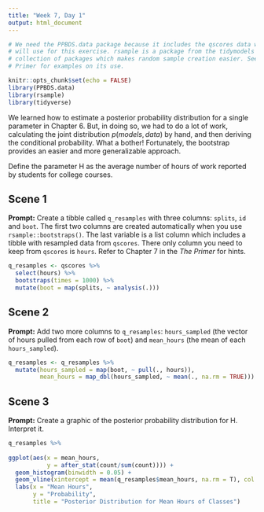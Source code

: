 ```yaml
---
title: "Week 7, Day 1"
output: html_document
---
```


```r
# We need the PPBDS.data package because it includes the qscores data which we
# will use for this exercise. rsample is a package from the tidymodels
# collection of packages which makes random sample creation easier. See The
# Primer for examples on its use.

knitr::opts_chunk$set(echo = FALSE)
library(PPBDS.data)
library(rsample)
library(tidyverse)
```

We learned how to estimate a posterior probability distribution for a single parameter in Chapter 6. But, in doing so, we had to do a lot of work, calculating the joint distribution 
$p(models, data)$ by hand, and then deriving the conditional probability. What a bother! Fortunately, the bootstrap provides an easier and more generalizable approach.

Define the parameter H as the average number of hours of work reported by students for college courses. 


## Scene 1

**Prompt:** Create a tibble called `q_resamples` with three columns: `splits`, `id` and `boot`.  The first two columns are created automatically when you use `rsample::bootstraps()`. The last variable is a list column which includes a tibble with resampled data from `qscores`. There only column you need to keep from `qscores` is `hours`. Refer to Chapter 7 in the *The Primer* for hints.
```r
q_resamples <- qscores %>%
  select(hours) %>%
  bootstraps(times = 1000) %>%
  mutate(boot = map(splits, ~ analysis(.)))


```




## Scene 2

**Prompt:** Add two more columns to `q_resamples`: `hours_sampled` (the vector of hours pulled from each row of `boot`) and `mean_hours` (the mean of each `hours_sampled`). 

```r
q_resamples <- q_resamples %>%
  mutate(hours_sampled = map(boot, ~ pull(., hours)),
         mean_hours = map_dbl(hours_sampled, ~ mean(., na.rm = TRUE)))

```



## Scene 3

**Prompt:** Create a graphic of the posterior probability distribution for H. Interpret it.

```r
q_resamples %>%
  
ggplot(aes(x = mean_hours,
           y = after_stat(count/sum(count)))) +
  geom_histogram(binwidth = 0.05) +
  geom_vline(xintercept = mean(q_resamples$mean_hours, na.rm = T), col = "pink") +
  labs(x = "Mean Hours",
       y = "Probability",
       title = "Posterior Distribution for Mean Hours of Classes")
```




